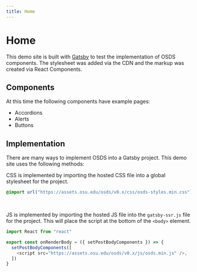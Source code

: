 ```yaml
---
title: Home
---
```



# Home

This demo site is built with <a href="https://www.gatsbyjs.com/" target="_blank" rel="noreferrer" className="osds-link">Gatsby</a> to test the implementation of OSDS components. The stylesheet was added via the CDN and the markup was created via React Components.

<h2 class="section-header">Components</h2>

At this time the following components have example pages:

<ul className="osds-list-ul">
  <li className="osds-list-item">
    <Link className="osds-link" to="/accordions">
      Accordions
    </Link>
  </li>
  <li className="osds-list-item">
    <Link className="osds-link" to="/alerts">
      Alerts
    </Link>
  </li>
  <li className="osds-list-item">
    <Link className="osds-link" to="/buttons">
      Buttons
    </Link>
  </li>
</ul>

<h2 class="section-header">Implementation</h2>

There are many ways to implement OSDS into a Gatsby project. This demo site uses
the following methods:

CSS is implemented by importing the hosted CSS file into a global stylesheet for the project.

```css
@import url("https://assets.osu.edu/osds/v0.x/css/osds-styles.min.css");
```

<br />

JS is implemented by importing the hosted JS file into the `gatsby-ssr.js` file
for the project. This will place the script at the bottom of the `<body>` element.

```js
import React from "react"

export const onRenderBody = ({ setPostBodyComponents }) => {
  setPostBodyComponents([
    <script src="https://assets.osu.edu/osds/v0.x/js/osds.min.js" />,
  ])
}
```

